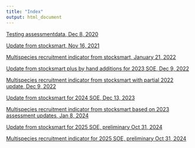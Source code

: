 ```yaml
---
title: "Index"
output: html_document
---
```


 <!-- ADD LINKS BELOW, note, using the RMD link syntax will open the presentation in the same tab, which is annoying. Use the html with the "_blank" to fix that behavior -->

<a href="https://noaa-edab.github.io/stockstatusindicator/NewStockStatusMethod.html" target="_blank">Testing assessmentdata, Dec 8, 2020</a>

<a href="https://noaa-edab.github.io/stockstatusindicator/StockStatus2021.html" target="_blank">Update from stocksmart, Nov 16, 2021</a>

<a href="https://noaa-edab.github.io/stockstatusindicator/MultisppRec.html" target="_blank">Multispecies recruitment indicator from stocksmart, January 21, 2022</a>

<a href="https://noaa-edab.github.io/stockstatusindicator/StockStatus2022.html" target="_blank">Update from stocksmart plus by hand additions for 2023 SOE, Dec 9, 2022</a>

<a href="https://noaa-edab.github.io/stockstatusindicator/MultisppRec2022.html" target="_blank">Multispecies recruitment indicator from stocksmart with partial 2022 update, Dec 9, 2022</a>

<a href="https://noaa-edab.github.io/stockstatusindicator/StockStatus2023.html" target="_blank">Update from stocksmart for 2024 SOE, Dec 13, 2023</a>

<a href="https://noaa-edab.github.io/stockstatusindicator/MultisppRec2023.html" target="_blank">Multispecies recruitment indicator from stocksmart based on 2023 assessment updates, Jan 8, 2024</a>

<a href="https://noaa-edab.github.io/stockstatusindicator/StockStatus2024.html" target="_blank">Update from stocksmart for 2025 SOE, preliminary Oct 31, 2024</a>

<a href="https://noaa-edab.github.io/stockstatusindicator/MultisppRec2024.html" target="_blank">Multispecies recruitment indicator for 2025 SOE, preliminary Oct 31, 2024</a>
